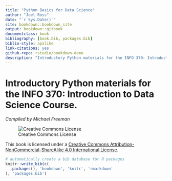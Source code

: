 ```yaml
--- 
title: "Python Basics for Data Science"
author: "Joel Ross"
date: "`r Sys.Date()`"
site: bookdown::bookdown_site
output: bookdown::gitbook
documentclass: book
bibliography: [book.bib, packages.bib]
biblio-style: apalike
link-citations: yes
github-repo: rstudio/bookdown-demo
description: "Introductory Python materials for the INFO 370: Introduction to Data Science Course. Compiled by Michael Freeman."
---
```


# Introductory Python materials for the INFO 370: Introduction to Data Science Course. {-}

_Compiled by Michael Freeman_


![Creative Commons License](imgs/index/by-nc-sa.png)

This book is licensed under a [Creative Commons Attribution-NonCommercial-ShareAlike 4.0 International License](http://creativecommons.org/licenses/by-nc-sa/4.0/).

```r
# automatically create a bib database for R packages
knitr::write_bib(c(
  .packages(), 'bookdown', 'knitr', 'rmarkdown'
), 'packages.bib')
```
